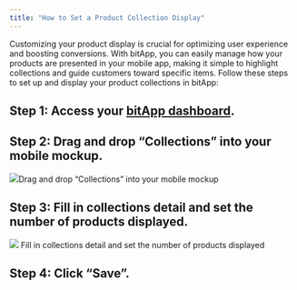 ```yaml
---
title: "How to Set a Product Collection Display"
---
```


Customizing your product display is crucial for optimizing user experience and boosting conversions. With bitApp, you can easily manage how your products are presented in your mobile app, making it simple to highlight collections and guide customers toward specific items. Follow these steps to set up and display your product collections in bitApp:

## **Step 1:** Access your [bitApp dashboard](https://app.bitbybit.studio/bitapp/design).

## **Step 2:** Drag and drop “Collections” into your mobile mockup.

![](https://cdn.prod.website-files.com/659655f5b20d395a5c69efcf/66de941c4e2eb7c1274dd25d_AD_4nXdYGGJ-8Sncq74JgcPh0h94W26yZck5Z4jMiPQot0VArAXiC5TsZYLBe12S-H5H9_P0V4agqY38EqfWB-UygLTGSTLU-HUKPOv2lu9FYxq63Ewp7cPfRTeHrzoZ63afvYgjXXtkH2wZuBe5weN-bm3hfpfz.png)Drag and drop “Collections” into your mobile mockup‍

## **Step 3:** Fill in collections detail and set the number of products displayed.

![](https://cdn.prod.website-files.com/659655f5b20d395a5c69efcf/66fe59de7b51859ac3b22fe9_AD_4nXeZoLO8XCqrKUpPcD8_v4Gwodc_rIDpoPs0y16lpyXeIQvOa_h5PtT-ywanKd-hiMSml4xXhhPDbiPa5i-fHEexkTiqcGTJXbvMKaoIMtB7JEGMcLWUtMnVMf-0o5_LDUWidAoa7Vtisxve7Ye28E7Wsk01.png) Fill in collections detail and set the number of products displayed‍

## **Step 4:** Click “Save”.
